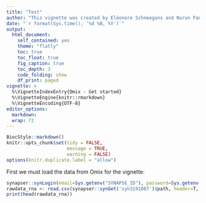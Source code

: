 ---
title: "Test"
author: "This vignette was created by Eléonore Schneegans and Nurun Fancy"
date: "`r format(Sys.time(), '%d %B, %Y')`"
output:
  html_document:
    self_contained: yes
    theme: "flatly"
    toc: true
    toc_float: true
    fig_caption: true
    toc_depth: 3
    code_folding: show
    df_print: paged
vignette: >
  %\VignetteIndexEntry{Omix - Get started}
  %\VignetteEngine{knitr::rmarkdown}
  %\VignetteEncoding{UTF-8}
editor_options: 
  markdown: 
  wrap: 72
---

```{r style, echo=FALSE, results='asis', message=FALSE, warning=FALSE}
BiocStyle::markdown()
knitr::opts_chunk$set(tidy = FALSE,
                      message = TRUE,
                      warning = FALSE)
options(knitr.duplicate.label = "allow")
```


First we must load the data from Omix for the vignette:

```{r results='asis', message=FALSE, warning=FALSE}
synapser::synLogin(email=Sys.getenv("SYNAPSE_ID"), password=Sys.getenv("SYNAPSE_PASSWORD"))
rawdata_rna <- read.csv(synapser::synGet('syn3191087')$path, header=T, stringsAsFactors = F, row.names=1)
print(head(rawdata_rna))

```
